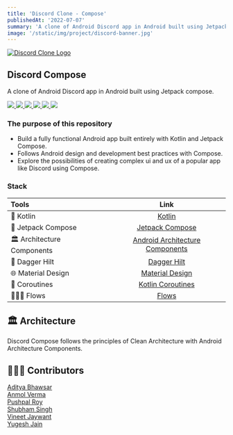 ```yaml
---
title: 'Discord Clone - Compose'
publishedAt: '2022-07-07'
summary: 'A clone of Android Discord app in Android built using Jetpack compose.'
image: '/static/img/project/discord-banner.jpg'
---
```


<a href="https://github.com/oianmol/DiscordJetpackCompose" target="_blank" rel="noopener noreferrer">
  <img src="/static/img/project/discord-banner.jpg" alt="Discord Clone Logo" style={{ borderRadius: '16px' }} />
</a>

## Discord Compose
<p align="left"> A clone of Android Discord app in Android built using Jetpack compose. </p>

<p align="left">
    <a href = "https://developer.android.com/jetpack/androidx/versions/all-channel#february_23_2022">
      <img src = "https://img.shields.io/badge/Jetpack%20Compose-1.2.0-blue.svg?color=blue&style=for-the-badge" />
    </a>
    <a href="https://kotlinlang.org/docs/releases.html">
      <img src="https://img.shields.io/badge/Kotlin-1.7.0-blue.svg?color=blue&style=for-the-badge"/>
    </a>
    <a href = "https://github.com/Anmol92verma/DiscordJetpackCompose/stargazers">
        <img src="https://img.shields.io/github/stars/Anmol92verma/DiscordJetpackCompose?color=green&style=for-the-badge" />
    </a>
    <a href = "https://github.com/Anmol92verma/DiscordJetpackCompose/network/members">
        <img src="https://img.shields.io/github/forks/Anmol92verma/DiscordJetpackCompose?color=green&style=for-the-badge" />
    </a>
    <a href = "https://github.com/Anmol92verma/DiscordJetpackCompose/watchers">
        <img src="https://img.shields.io/github/watchers/Anmol92verma/DiscordJetpackCompose?color=yellowgreen&style=for-the-badge" />
    </a>
    <a href = "https://github.com/Anmol92verma/DiscordJetpackCompose/issues">
        <img src="https://img.shields.io/github/issues/Anmol92verma/DiscordJetpackCompose?color=orange&style=for-the-badge" />
    </a>
</p>

### The purpose of this repository
- Build a fully functional Android app built entirely with Kotlin and Jetpack Compose.
- Follows Android design and development best practices with Compose.
- Explore the possibilities of creating complex ui and ux of a popular app like Discord using
  Compose.

### Stack
| Tools | Link |
|     :---      |          :---: |
| 🤖 Kotlin | [Kotlin](https://kotlinlang.org) |
| 💚 Jetpack Compose | [Jetpack Compose](https://developer.android.com/jetpack/compose) |
| 🏛 Architecture Components | [Android Architecture Components](https://developer.android.com/topic/libraries/architecture) |
| 💉 Dagger Hilt | [Dagger Hilt](https://developer.android.com/training/dependency-injection/hilt-android) |
| 🌐 Material Design | [Material Design](https://developer.android.com/jetpack/androidx/releases/compose-material) |
| 🌊 Coroutines | [Kotlin Coroutines](https://developer.android.com/kotlin/coroutines) |
| 🏄🏼‍♀️ Flows | [Flows](https://developer.android.com/kotlin/flow) |

## 🏛️ Architecture
Discord Compose follows the principles of Clean Architecture with Android Architecture Components.

## 🧑‍🤝‍🧑 Contributors
[Aditya Bhawsar](https://github.com/aditya-bhawsar-mm)<br />
[Anmol Verma](https://github.com/oianmol)<br />
[Pushpal Roy](https://github.com/pushpalroy)<br />
[Shubham Singh](https://github.com/shubhamsinghshubham777)<br />
[Vineet Jaywant](https://github.com/vineetjaywant11)<br />
[Yugesh Jain](https://yugeshjain.com)